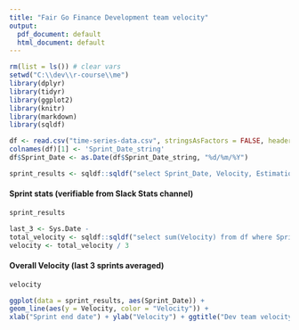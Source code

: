 ```yaml
---
title: "Fair Go Finance Development team velocity"
output:
  pdf_document: default
  html_document: default
---
```



```r
rm(list = ls()) # clear vars
setwd("C:\\dev\\r-course\\me")
library(dplyr)
library(tidyr)
library(ggplot2)
library(knitr)
library(markdown)
library(sqldf)
```
 

```r

df <- read.csv("time-series-data.csv", stringsAsFactors = FALSE, header = TRUE)
colnames(df)[1] <- 'Sprint_Date_string'
df$Sprint_Date <- as.Date(df$Sprint_Date_string, "%d/%m/%Y")

sprint_results <- sqldf::sqldf("select Sprint_Date, Velocity, Estimation_Inaccuracy as Estimation_Inaccuracy_Percentage,Remaining_Points from df")
```

#### Sprint stats (verifiable from Slack Stats channel)
```r
sprint_results
```

```r
last_3 <- Sys.Date - 
total_velocity <- sqldf::sqldf("select sum(Velocity) from df where Sprint_Date >   order by Sprint_Date desc limit 3")
velocity <- total_velocity / 3
```

#### Overall Velocity (last 3 sprints averaged)
```r
velocity
```

```r
ggplot(data = sprint_results, aes(Sprint_Date)) +
geom_line(aes(y = Velocity, color = "Velocity")) +
xlab("Sprint end date") + ylab("Velocity") + ggtitle("Dev team velocity over time")
```


